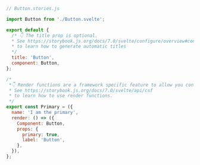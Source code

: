 ```js
// Button.stories.js

import Button from './Button.svelte';

export default {
  /* 👇 The title prop is optional.
  * See https://storybook.js.org/docs/7.0/svelte/configure/overview#configure-story-loading
  * to learn how to generate automatic titles
  */
  title: 'Button',
  component: Button,
};

/*
 *👇 Render functions are a framework specific feature to allow you control on how the component renders.
 * See https://storybook.js.org/docs/7.0/svelte/api/csf
 * to learn how to use render functions.
 */
export const Primary = ({
  name: 'I am the primary',
  render: () => ({
    Component: Button,
    props: {
      primary: true,
      label: 'Button',
    },
  }),
};
```
